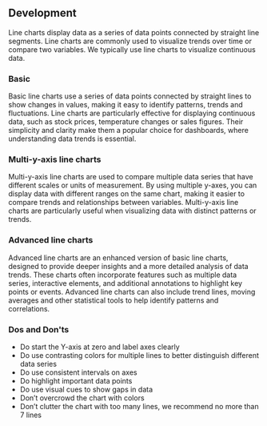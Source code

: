 
## Development

Line charts display data as a series of data points connected by straight line segments. Line charts are commonly used to visualize trends over time or compare two variables. We typically use line charts to visualize continuous data.

### Basic

Basic line charts use a series of data points connected by straight lines to show changes in values, making it easy to identify patterns, trends and fluctuations. Line charts are particularly effective for displaying continuous data, such as stock prices, temperature changes or sales figures. Their simplicity and clarity make them a popular choice for dashboards, where understanding data trends is essential.

<EchartsLineSimplePlayground height="40rem" />

### Multi-y-axis line charts

Multi-y-axis line charts are used to compare multiple data series that have different scales or units of measurement. By using multiple y-axes, you can display data with different ranges on the same chart, making it easier to compare trends and relationships between variables. Multi-y-axis line charts are particularly useful when visualizing data with distinct patterns or trends.

<EchartsLineMultipleYAxisPlayground height="40rem" />

### Advanced line charts

Advanced line charts are an enhanced version of basic line charts, designed to provide deeper insights and a more detailed analysis of data trends. These charts often incorporate features such as multiple data series, interactive elements, and additional annotations to highlight key points or events. Advanced line charts can also include trend lines, moving averages and other statistical tools to help identify patterns and correlations.

<EchartsLineAdvancedPlayground height="40rem" />

### Dos and Don'ts

- Do start the Y-axis at zero and label axes clearly
- Do use contrasting colors for multiple lines to better distinguish different data series
- Do use consistent intervals on axes
- Do highlight important data points
- Do use visual cues to show gaps in data
- Don’t overcrowd the chart with colors
- Don’t clutter the chart with too many lines, we recommend no more than 7 lines
